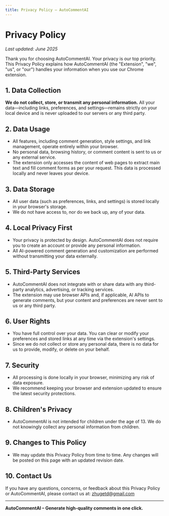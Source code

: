 ```yaml
---
title: Privacy Policy – AutoCommentAI
---
```


# Privacy Policy

_Last updated: June 2025_

Thank you for choosing AutoCommentAI. Your privacy is our top priority. This Privacy Policy explains how AutoCommentAI (the "Extension", "we", "us", or "our") handles your information when you use our Chrome extension.

## 1. Data Collection

**We do not collect, store, or transmit any personal information.** All your data—including links, preferences, and settings—remains strictly on your local device and is never uploaded to our servers or any third party.

## 2. Data Usage

- All features, including comment generation, style settings, and link management, operate entirely within your browser.
- No personal data, browsing history, or comment content is sent to us or any external service.
- The extension only accesses the content of web pages to extract main text and fill comment forms as per your request. This data is processed locally and never leaves your device.

## 3. Data Storage

- All user data (such as preferences, links, and settings) is stored locally in your browser's storage.
- We do not have access to, nor do we back up, any of your data.

## 4. Local Privacy First

- Your privacy is protected by design. AutoCommentAI does not require you to create an account or provide any personal information.
- All AI-powered comment generation and customization are performed without transmitting your data externally.

## 5. Third-Party Services

- AutoCommentAI does not integrate with or share data with any third-party analytics, advertising, or tracking services.
- The extension may use browser APIs and, if applicable, AI APIs to generate comments, but your content and preferences are never sent to us or any third party.

## 6. User Rights

- You have full control over your data. You can clear or modify your preferences and stored links at any time via the extension's settings.
- Since we do not collect or store any personal data, there is no data for us to provide, modify, or delete on your behalf.

## 7. Security

- All processing is done locally in your browser, minimizing any risk of data exposure.
- We recommend keeping your browser and extension updated to ensure the latest security protections.

## 8. Children's Privacy

- AutoCommentAI is not intended for children under the age of 13. We do not knowingly collect any personal information from children.

## 9. Changes to This Policy

- We may update this Privacy Policy from time to time. Any changes will be posted on this page with an updated revision date.

## 10. Contact Us

If you have any questions, concerns, or feedback about this Privacy Policy or AutoCommentAI, please contact us at: [zhugetd@gmail.com](mailto:zhugetd@gmail.com)

---

**AutoCommentAI – Generate high-quality comments in one click.**

